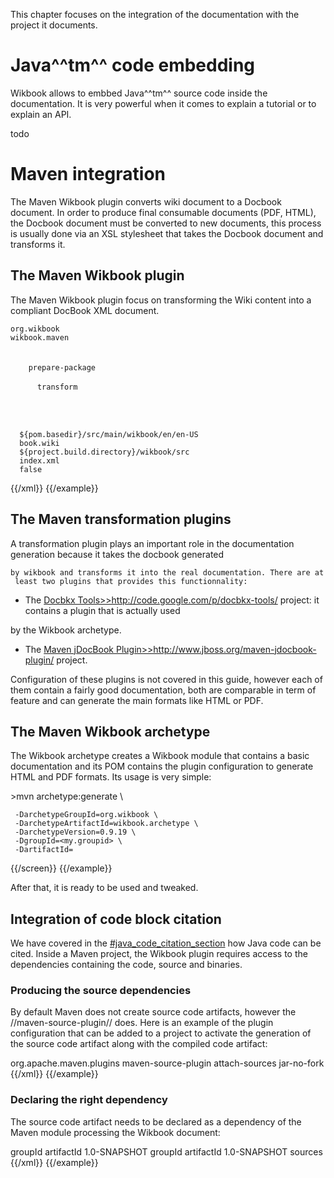 This chapter focuses on the integration of the documentation with the project it documents.

= Java^^tm^^ code embedding =

Wikbook allows to embbed Java^^tm^^ source code inside the documentation. It is very powerful when it comes
to explain a tutorial or to explain an API.

todo

= Maven integration =

The Maven Wikbook plugin converts wiki document to a Docbook document. In order to produce final consumable documents
(PDF, HTML), the Docbook document must be converted to new documents, this process is usually done via an XSL stylesheet
that takes the Docbook document and transforms it.

== The Maven Wikbook plugin ==

The Maven Wikbook plugin focus on transforming the Wiki content into a compliant DocBook XML document.

{{example title="Example of Wikbook Maven plugin"}}
{{xml indent=2}}
<plugin>
 <groupId>org.wikbook</groupId>
 <artifactId>wikbook.maven</artifactId>
 <executions>
   <execution>
     <phase>prepare-package</phase>
     <goals>
       <goal>transform</goal>
     </goals>
   </execution>
 </executions>
 <configuration>
   <sourceDirectory>${pom.basedir}/src/main/wikbook/en/en-US</sourceDirectory>
   <sourceFileName>book.wiki</sourceFileName>
   <destinationDirectory>${project.build.directory}/wikbook/src</destinationDirectory>
   <destinationFileName>index.xml</destinationFileName>
   <emitDoctype>false</emitDoctype>
 </configuration>
</plugin>
{{/xml}}
{{/example}}

== The Maven transformation plugins ==

A transformation plugin plays an important role in the documentation generation because it takes the docbook generated
 by wikbook and transforms it into the real documentation. There are at least two plugins that provides this functionnality:

* The [[Docbkx Tools>>http://code.google.com/p/docbkx-tools/]] project: it contains a plugin that is actually used
by the Wikbook archetype.
* The [[Maven jDocBook Plugin>>http://www.jboss.org/maven-jdocbook-plugin/]] project.

Configuration of these plugins is not covered in this guide, however each of them contain a fairly good documentation,
both are comparable in term of feature and can generate the main formats like HTML or PDF.

== The Maven Wikbook archetype ==

The Wikbook archetype creates a Wikbook module that contains a basic documentation and its POM contains the plugin
configuration to generate HTML and PDF formats. Its usage is very simple:

{{example title="Wikbook archetype usage"}}
{{screen}}
>mvn archetype:generate \
  -DarchetypeGroupId=org.wikbook \
  -DarchetypeArtifactId=wikbook.archetype \
  -DarchetypeVersion=0.9.19 \
  -DgroupId=<my.groupid> \
  -DartifactId=<my-artifactId>
{{/screen}}
{{/example}}

After that, it is ready to be used and tweaked.

== Integration of code block citation {{anchor id=maven_java_code_citation_section/}} ==

We have covered in the [[#java_code_citation_section]] how Java code can be cited. Inside a Maven project, the Wikbook plugin
requires access to the dependencies containing the code, source and binaries.

=== Producing the source dependencies ===

By default Maven does not create source code artifacts, however the //maven-source-plugin// does. Here is an example
of the plugin configuration that can be added to a project to activate the generation of the source code artifact
along with the compiled code artifact:

{{example title="Configuration of the maven-source-plugin"}}
{{xml indent=2}}
<plugin>
<groupId>org.apache.maven.plugins</groupId>
<artifactId>maven-source-plugin</artifactId>
<executions>
<execution>
<id>attach-sources</id>
<goals>
<goal>jar-no-fork</goal>
</goals>
</execution>
</executions>
</plugin>
{{/xml}}
{{/example}}

=== Declaring the right dependency ===

The source code artifact needs to be declared as a dependency of the Maven module processing the Wikbook document:

{{example title="Declaring the right dependency"}}
{{xml indent=2}}
<!-- Declares a dependency on the code -->
<dependency>
<groupId>groupId</groupId>
<artifactId>artifactId</artifactId>
<version>1.0-SNAPSHOT</version>
</dependency>
<!-- Declares a dependency on the source code -->
<dependency>
<groupId>groupId</groupId>
<artifactId>artifactId</artifactId>
<version>1.0-SNAPSHOT</version>
<classifier>sources</classifier>
</dependency>
{{/xml}}
{{/example}}